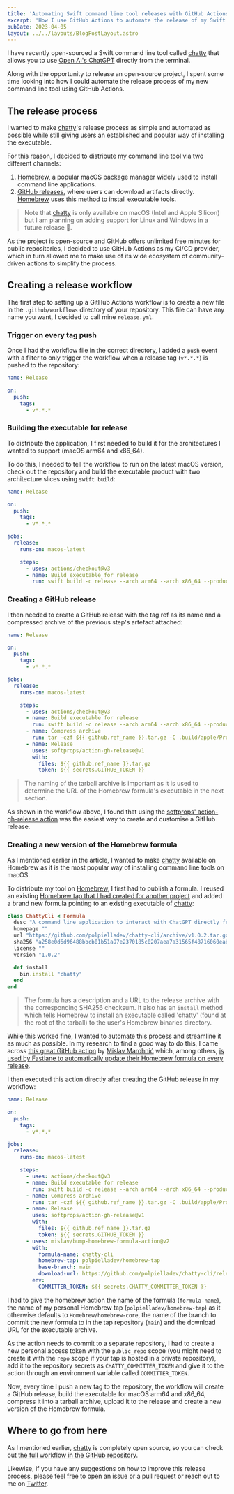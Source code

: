 ```yaml
---
title: 'Automating Swift command line tool releases with GitHub Actions'
excerpt: 'How I use GitHub Actions to automate the release of my Swift command line tools.'
pubDate: 2023-04-05
layout: ../../layouts/BlogPostLayout.astro
---
```


I have recently open-sourced a Swift command line tool called [chatty](https://github.com/polpielladev/chatty-cli) that allows you to use [Open AI's ChatGPT](https://openai.com/blog/chatgpt) directly from the terminal.

Along with the opportunity to release an open-source project, I spent some time looking into how I could automate the release process of my new command line tool using GitHub Actions.

## The release process

I wanted to make [chatty](https://github.com/polpielladev/chatty-cli)'s release process as simple and automated as possible while still giving users an established and popular way of installing the executable.

For this reason, I decided to distribute my command line tool via two different channels:

1. [Homebrew](https://brew.sh), a popular macOS package manager widely used to install command line applications.
2. [GitHub releases](https://docs.github.com/en/repositories/releasing-projects-on-github/managing-releases-in-a-repository), where users can download artifacts directly. [Homebrew](https://brew.sh) uses this method to install executable tools.

> Note that [chatty](https://github.com/polpielladev/chatty-cli) is only available on macOS (Intel and Apple Silicon) but I am planning on adding support for Linux and Windows in a future release 👀.

As the project is open-source and GitHub offers unlimited free minutes for public repositories, I decided to use GitHub Actions as my CI/CD provider, which in turn allowed me to make use of its wide ecosystem of community-driven actions to simplify the process.

## Creating a release workflow

The first step to setting up a GitHub Actions workflow is to create a new file in the `.github/workflows` directory of your repository. This file can have any name you want, I decided to call mine `release.yml`.

### Trigger on every tag push

Once I had the workflow file in the correct directory, I added a `push` event with a filter to only trigger the workflow when a release tag (`v*.*.*`) is pushed to the repository:

```yaml:release.yml
name: Release

on:
  push:
    tags:
      - v*.*.*
```

### Building the executable for release

To distribute the application, I first needed to build it for the architectures I wanted to support (macOS arm64 and x86_64).

To do this, I needed to tell the workflow to run on the latest macOS version, check out the repository and build the executable product with two architecture slices using `swift build`:

```yaml:release.yml
name: Release

on:
  push:
    tags:
      - v*.*.*

jobs:
  release:
    runs-on: macos-latest

    steps:
      - uses: actions/checkout@v3
      - name: Build executable for release
        run: swift build -c release --arch arm64 --arch x86_64 --product chatty
```

### Creating a GitHub release

I then needed to create a GitHub release with the tag ref as its name and a compressed archive of the previous step's artefact attached:

```yaml
name: Release

on:
  push:
    tags:
      - v*.*.*

jobs:
  release:
    runs-on: macos-latest

    steps:
      - uses: actions/checkout@v3
      - name: Build executable for release
        run: swift build -c release --arch arm64 --arch x86_64 --product chatty
      - name: Compress archive
        run: tar -czf ${{ github.ref_name }}.tar.gz -C .build/apple/Products/Release chatty
      - name: Release
        uses: softprops/action-gh-release@v1
        with:
          files: ${{ github.ref_name }}.tar.gz
          token: ${{ secrets.GITHUB_TOKEN }}
```

> The naming of the tarball archive is important as it is used to determine the URL of the Homebrew formula's executable in the next section.

As shown in the workflow above, I found that using the [softprops' action-gh-release action](https://github.com/softprops/action-gh-release) was the easiest way to create and customise a GitHub release.

### Creating a new version of the Homebrew formula

As I mentioned earlier in the article, I wanted to make [chatty](https://github.com/polpielladev/chatty-cli) available on Homebrew as it is the most popular way of installing command line tools on macOS.

To distribute my tool on [Homebrew](https://brew.sh), I first had to publish a formula. I reused an existing [Homebrew tap that I had created for another project](https://github.com/polpielladev/homebrew-tap) and added a brand new formula pointing to an existing executable of [chatty](https://github.com/polpielladev/chatty-cli):

```ruby:Formula/chatty-cli.rb
class ChattyCli < Formula
  desc "A command line application to interact with ChatGPT directly from the terminal"
  homepage ""
  url "https://github.com/polpielladev/chatty-cli/archive/v1.0.2.tar.gz"
  sha256 "a258e0d6d96488bbcb01b51a97e2370185c0207aea7a31565f48716060eabf56"
  license ""
  version "1.0.2"

  def install
    bin.install "chatty"
  end
end
```

> The formula has a description and a URL to the release archive with the corresponding SHA256 checksum. It also has an `install` method which tells Homebrew to install an executable called 'chatty' (found at the root of the tarball) to the user's Homebrew binaries directory.

While this worked fine, I wanted to automate this process and streamline it as much as possible. In my research to find a good way to do this, I came across [this great GitHub action](https://github.com/mislav/bump-homebrew-formula-action) by [Mislav Marohnić](https://twitter.com/mislav) which, among others, [is used by Fastlane to automatically update their Homebrew formula on every release](https://github.com/fastlane/fastlane/blob/master/.github/workflows/tags.yml).

I then executed this action directly after creating the GitHub release in my workflow:

```yaml:release.yml
name: Release

on:
  push:
    tags:
      - v*.*.*

jobs:
  release:
    runs-on: macos-latest

    steps:
      - uses: actions/checkout@v3
      - name: Build executable for release
        run: swift build -c release --arch arm64 --arch x86_64 --product chatty
      - name: Compress archive
        run: tar -czf ${{ github.ref_name }}.tar.gz -C .build/apple/Products/Release chatty
      - name: Release
        uses: softprops/action-gh-release@v1
        with:
          files: ${{ github.ref_name }}.tar.gz
          token: ${{ secrets.GITHUB_TOKEN }}
      - uses: mislav/bump-homebrew-formula-action@v2
        with:
          formula-name: chatty-cli
          homebrew-tap: polpielladev/homebrew-tap
          base-branch: main
          download-url: https://github.com/polpielladev/chatty-cli/releases/download/${{ github.ref_name }}/${{ github.ref_name }}.tar.gz
        env:
          COMMITTER_TOKEN: ${{ secrets.CHATTY_COMMITTER_TOKEN }}
```

I had to give the homebrew action the name of the formula (`formula-name`), the name of my personal Homebrew tap (`polpielladev/homebrew-tap`) as it otherwise defaults to `Homebrew/homebrew-core`, the name of the branch to commit the new formula to in the tap repository (`main`) and the download URL for the executable archive.

As the action needs to commit to a separate repository, I had to create a new personal access token with the `public_repo` scope (you might need to create it with the `repo` scope if your tap is hosted in a private repository), add it to the repository secrets as `CHATTY_COMMITTER_TOKEN` and give it to the action through an environment variable called `COMMITTER_TOKEN`.

Now, every time I push a new tag to the repository, the workflow will create a GitHub release, build the executable for macOS arm64 and x86_64, compress it into a tarball archive, upload it to the release and create a new version of the Homebrew formula.

## Where to go from here

As I mentioned earlier, [chatty](https://github.com/polpielladev/chatty-cli) is completely open source, so you can check out [the full workflow in the GitHub repository](https://github.com/polpielladev/chatty-cli/blob/main/.github/workflows/release.yml).

Likewise, if you have any suggestions on how to improve this release process, please feel free to open an issue or a pull request or reach out to me on [Twitter](https://twitter.com/polpielladev).
